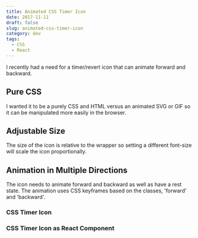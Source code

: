 ```yaml
---
title: Animated CSS Timer Icon
date: 2017-11-11
draft: false
slug: animated-css-timer-icon
category: dev
tags:
  - CSS
  - React
---
```


I recently had a need for a timer/revert icon that can animate forward and backward.

## Pure CSS

I wanted it to be a purely CSS and HTML versus an animated SVG or GIF so it can be manipulated more easily in the browser.

## Adjustable Size

The size of the icon is relative to the wrapper so setting a different font-size will scale the icon proportionally.

## Animation in Multiple Directions

The icon needs to animate forward and backward as well as have a rest state. The animation uses CSS keyframes based on the classes, 'forward' and 'backward'.

### CSS Timer Icon

<Embed source="codePen" title="CSS Timer Icon Animation" id="RLzVdO" />

### CSS Timer Icon as React Component

<Embed source="codePen" title="React and CSS Animated Timer Icon" id="XzMoxY" />
